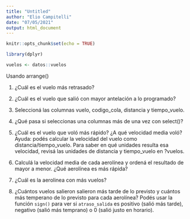 ---
title: "Untitled"
author: "Elio Campitelli"
date: "07/05/2021"
output: html_document
---

```{r setup, include=FALSE}
knitr::opts_chunk$set(echo = TRUE)

library(dplyr)
```


```{r}
vuelos <- datos::vuelos
```

Usando arrange()

1. ¿Cuál es el vuelo más retrasado?


2. ¿Cuál es el vuelo que salió con mayor antelación a lo programado?


3. Seleccioná las columnas vuelo, codigo_cola, distancia y tiempo_vuelo.


4. ¿Qué pasa si seleccionas una columnas más de una vez con select()?


5. ¿Cuál es el vuelo que voló más rápido? ¿A qué velocidad media voló?
  Ayuda: podés calcular la velocidad del vuelo como distancia/tiempo_vuelo. Para saber en qué unidades resulta esa velocidad, revisá las unidades de distancia y tiempo_vuelo en ?vuelos.

6. Calculá la velocidad media de cada aerolínea y ordená el resultado de mayor a menor. ¿Qué aerolínea es más rápida?


7. ¿Cuál es la aerolinea con más vuelos?

8. ¿Cuántos vuelos salieron salieron más tarde de lo previsto y cuántos más temperano de lo previsto para cada aerolínea? Podés usar la función `sign()` para ver si `atraso_salida` es positivo (salió más tarde), negativo (salió más temprano) o 0 (salió justo en horario). 

